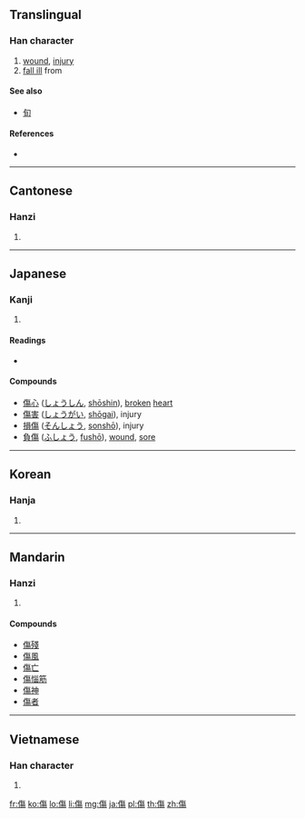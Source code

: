 {{also|伤}}
==Translingual==

===Han character===
{{Han char|rn=9|rad=人|as=11|sn=13|four=2822<sub>7</sub>|canj=人人日竹 (OOAH)}}

# [[wound]], [[injury]]
# [[fall ill]] from

====See also====
* [[旬]] <!-- Graphically similar -->

====References====
* {{Han ref|kx=0115.010|dkj=01029|dj=0244.070|hdz=10211.090|uh=50B7|ud=20663|bh=B6CB|bd=46795}}

----

==Cantonese==

===Hanzi===
{{yue-hanzi|jyut=|y=seung1|sim=伤}}

# {{defn|lang=yue|sort=人11}}

----

==Japanese==

===Kanji===
{{ja-kanji|grade=6|rs=人11}}

# {{defn|lang=ja|sort=人11}}

====Readings====
* {{ja-readings|on=[[しょう]] (shō)|kun=[[きず]] (kizu), [[いたむ]] (itamu)}}

====Compounds====
* [[傷心]] ([[しょうしん]], [[shōshin]]), [[broken]] [[heart]]
* [[傷害]] ([[しょうがい]], [[shōgai]]), injury
* [[損傷]] ([[そんしょう]], [[sonshō]]), injury
* [[負傷]] ([[ふしょう]], [[fushō]]), [[wound]], [[sore]]

----

==Korean==

===Hanja===
{{ko-hanja|hangeul=상|rv=sang|mr=sang}}

# {{defn|lang=ko|sort=人11}}

----

==Mandarin==

===Hanzi===
{{cmn-hanzi|sim=伤|pin=[[shāng]] ([[shang1]])|wg=shang<sup>1</sup>}}

# {{defn|lang=cmn|sort=人11}}

====Compounds====
* [[傷殘]]
* [[傷風]]
* [[傷亡]]
* [[傷惱筋]]
* [[傷神]]
* [[傷者]]

----

==Vietnamese==

===Han character===
{{vi-hantu|thương|rs=人11}}

# {{defn|lang=vi|sort=人11}}

[[fr:傷]]
[[ko:傷]]
[[lo:傷]]
[[li:傷]]
[[mg:傷]]
[[ja:傷]]
[[pl:傷]]
[[th:傷]]
[[zh:傷]]